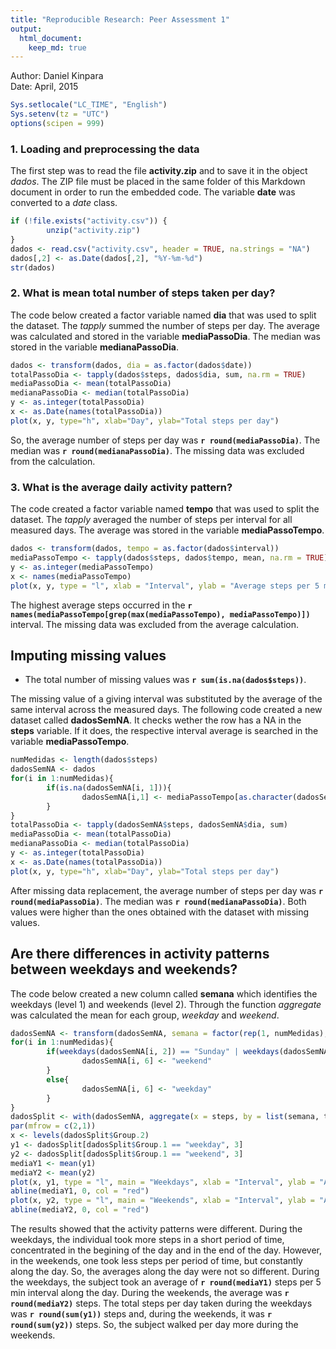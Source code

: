 ```yaml
---
title: "Reproducible Research: Peer Assessment 1"
output: 
  html_document:
    keep_md: true
---
```


Author: Daniel Kinpara  
Date: April, 2015  

```r
Sys.setlocale("LC_TIME", "English")
Sys.setenv(tz = "UTC")
options(scipen = 999)
```
### 1. Loading and preprocessing the data

The first step was to read the file **activity.zip** and to save it in the object *dados*. The ZIP file must be placed in the same folder of this Markdown document in order to run the embedded code. The variable **date** was converted to a *date* class.

```r
if (!file.exists("activity.csv")) {
        unzip("activity.zip")
}
dados <- read.csv("activity.csv", header = TRUE, na.strings = "NA")
dados[,2] <- as.Date(dados[,2], "%Y-%m-%d")
str(dados)

```
  
### 2. What is mean total number of steps taken per day?  

The code below created a factor variable named **dia** that was used to split the dataset. The *tapply* summed the number of steps per day. The average was calculated and stored in the variable **mediaPassoDia**. The median was stored in the variable **medianaPassoDia**.

```r
dados <- transform(dados, dia = as.factor(dados$date))
totalPassoDia <- tapply(dados$steps, dados$dia, sum, na.rm = TRUE)
mediaPassoDia <- mean(totalPassoDia)
medianaPassoDia <- median(totalPassoDia)
y <- as.integer(totalPassoDia)
x <- as.Date(names(totalPassoDia))
plot(x, y, type="h", xlab="Day", ylab="Total steps per day")
```

So, the average number of steps per day was **`r round(mediaPassoDia)`**. The median was **`r round(medianaPassoDia)`**. The missing data was excluded from the calculation.  

### 3. What is the average daily activity pattern?  

The code created a factor variable named **tempo** that was used to split the dataset. The *tapply* averaged the number of steps per interval for all measured days. The average was stored in the variable **mediaPassoTempo**.  

```r
dados <- transform(dados, tempo = as.factor(dados$interval))
mediaPassoTempo <- tapply(dados$steps, dados$tempo, mean, na.rm = TRUE)
y <- as.integer(mediaPassoTempo)
x <- names(mediaPassoTempo)
plot(x, y, type = "l", xlab = "Interval", ylab = "Average steps per 5 min interval")
```

The highest average steps occurred in the **`r names(mediaPassoTempo[grep(max(mediaPassoTempo), mediaPassoTempo)])`** interval. The missing data was excluded from the average calculation.

## Imputing missing values  

- The total number of missing values was **`r sum(is.na(dados$steps))`**.  

The missing value of a giving interval was substituted by the average of the same interval across the measured days. The following code created a new dataset called **dadosSemNA**. It checks wether the row has a NA in the **steps** variable. If it does, the respective interval average is searched in the variable **mediaPassoTempo**.  

```r
numMedidas <- length(dados$steps)
dadosSemNA <- dados
for(i in 1:numMedidas){
        if(is.na(dadosSemNA[i, 1])){
                dadosSemNA[i,1] <- mediaPassoTempo[as.character(dadosSemNA[i, 5])]
        }
}
totalPassoDia <- tapply(dadosSemNA$steps, dadosSemNA$dia, sum)
mediaPassoDia <- mean(totalPassoDia)
medianaPassoDia <- median(totalPassoDia)
y <- as.integer(totalPassoDia)
x <- as.Date(names(totalPassoDia))
plot(x, y, type="h", xlab="Day", ylab="Total steps per day")
```

After missing data replacement, the average number of steps per day was **`r round(mediaPassoDia)`**. The median was **`r round(medianaPassoDia)`**. Both values were higher than the ones obtained with the dataset with missing values.  

## Are there differences in activity patterns between weekdays and weekends?

The code below created a new column called **semana** which identifies the weekdays (level 1) and weekends (level 2). Through the function *aggregate* was calculated the mean for each group, *weekday* and *weekend*.  

```r
dadosSemNA <- transform(dadosSemNA, semana = factor(rep(1, numMedidas), levels = c(1, 2), labels = c("weekday", "weekend")))
for(i in 1:numMedidas){
        if(weekdays(dadosSemNA[i, 2]) == "Sunday" | weekdays(dadosSemNA[i, 2]) == "Saturday"){
                dadosSemNA[i, 6] <- "weekend"
        }
        else{
                dadosSemNA[i, 6] <- "weekday"
        }
}
dadosSplit <- with(dadosSemNA, aggregate(x = steps, by = list(semana, tempo), FUN = "mean"))
par(mfrow = c(2,1))
x <- levels(dadosSplit$Group.2)
y1 <- dadosSplit[dadosSplit$Group.1 == "weekday", 3] 
y2 <- dadosSplit[dadosSplit$Group.1 == "weekend", 3]
mediaY1 <- mean(y1)
mediaY2 <- mean(y2)
plot(x, y1, type = "l", main = "Weekdays", xlab = "Interval", ylab = "Average steps per 5 min interval", ylim = c(0, 250))
abline(mediaY1, 0, col = "red")
plot(x, y2, type = "l", main = "Weekends", xlab = "Interval", ylab = "Average steps per 5 min interval", ylim = c(0, 250))
abline(mediaY2, 0, col = "red")
```

The results showed that the activity patterns were different. During the weekdays, the individual took more steps in a short period of time, concentrated in the begining of the day and in the end of the day. However, in the weekends, one took less steps per period of time, but constantly along the day. So, the averages along the day were not so different. During the weekdays, the subject took an average of **`r round(mediaY1)`** steps per 5 min interval along the day. During the weekends, the average was **`r round(mediaY2)`** steps. The total steps per day taken during the weekdays was **`r round(sum(y1))`** steps and, during the weekends, it was **`r round(sum(y2))`** steps. So, the subject walked per day more during the weekends.  